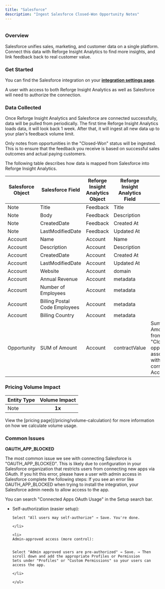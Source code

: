 ```yaml
---
title: "Salesforce"
description: "Ingest Salesforce Closed-Won Opportunity Notes"
---
```


<Frame>
  <img
    src="/salesforce.png"
    style={{ width:"100%" }}
    alt=""
    title=""
  />
</Frame>

### Overview

Salesforce unifies sales, marketing, and customer data on a single platform. Connect this data with Reforge Insight Analytics to find more insights, and link feedback back to real customer value.

### Get Started

You can find the Salesforce integration on your [**integration settings page**](https://insights.reforge.com/w/default/settings/integrations/salesforce).

A user with access to both Reforge Insight Analytics as well as Salesforce will need to authorize the connection.

<Steps>
  <Step title='Go to "Settings"'>
    
  </Step>
  <Step title='Click "Integrations" in the navigation menu'>
    
  </Step>
  <Step title='Click "Salesforce"'>
    
  </Step>
  <Step title='Click "Connect"'>
    
  </Step>
  <Step title="If necessary, log in to Salesforce using the appropriate account">
    
  </Step>
  <Step title="Review and approve the permissions requested">
    
  </Step>
  <Step title="Once confirmed, you will be returned to Reforge Insight Analytics, where you can toggle on ingestion of sales notes">
    
  </Step>
</Steps>

### Data Collected

Once Reforge Insight Analytics and Salesforce are connected successfully, data will be pulled from periodically. The first time Reforge Insight Analytics loads data, it will look back 1 week. After that, it will ingest all new data up to your plan's feedback volume limit.

Only notes from opportunities in the "Closed-Won" status will be ingested. This is to ensure that the feedback you receive is based on successful sales outcomes and actual paying customers.

The following table describes how data is mapped from Salesforce into Reforge Insight Analytics.

| Salesforce Object | Salesforce Field              | Reforge Insight Analytics Object | Reforge Insight Analytics Field | Note                                                                                                  |
| ----------------- | ----------------------------- | -------------------------------- | ------------------------------- | ----------------------------------------------------------------------------------------------------- |
| Note              | Title                         | Feedback                         | Title                           |                                                                                                       |
| Note              | Body                          | Feedback                         | Description                     |                                                                                                       |
| Note              | CreatedDate                   | Feedback                         | Created At                      |                                                                                                       |
| Note              | LastModifiedDate              | Feedback                         | Updated At                      |                                                                                                       |
| Account           | Name                          | Account                          | Name                            |                                                                                                       |
| Account           | Description                   | Account                          | Description                     |                                                                                                       |
| Account           | CreatedDate                   | Account                          | Created At                      |                                                                                                       |
| Account           | LastModifiedDate              | Account                          | Updated At                      |                                                                                                       |
| Account           | Website                       | Account                          | domain                          |                                                                                                       |
| Account           | Annual Revenue                | Account                          | metadata                        |                                                                                                       |
| Account           | Number of Employees           | Account                          | metadata                        |                                                                                                       |
| Account           | Billing Postal Code Employees | Account                          | metadata                        |                                                                                                       |
| Account           | Billing Country               | Account                          | metadata                        |                                                                                                       |
| Opportunity       | SUM of Amount                 | Account                          | contractValue                   | Sum of the Amount field from all "Closed Won" opportunities associated with the corresponding Account |

### Pricing Volume Impact

| Entity Type | Volume Impact |
| :---------- | :-----------: |
| Note        | **1x**        |

<Info>
  View the [pricing page](/pricing/volume-calculation) for more information on how we calculate volume usage.
</Info>

### Common Issues

**OAUTH_APP_BLOCKED**

The most common issue we see with connecting Salesforce is "OAUTH_APP_BLOCKED". This is likely due to configuration in your Salesforce organization that restricts users from connecting new apps via OAuth. If you hit this error, please have a user with admin access in Salesforce complete the following steps:
If you see an error like OAUTH_APP_BLOCKED when trying to install the integration, your Salesforce admin needs to allow access to the app.

<Steps>
  <Step title="Go to Setup → Connected Apps OAuth Usage">
    You can search "Connected Apps OAuth Usage" in the Setup search bar.
  </Step>
  <Step title='Find "Reforge Insight Analytics" in the list'>
    
  </Step>
  <Step title="Click Manage next to the app name">
    
  </Step>
  <Step title="On the next screen, click Edit Policies">
    
  </Step>
  <Step title="Under Permitted Users, choose one of the following options">
    <ul>
    <li>
    Self-authorization (easier setup):

    
    Select "All users may self-authorize" → Save. You're done.

    </li>

    <li>
    Admin-approved access (more control):

    
    Select "Admin approved users are pre-authorized" → Save. → Then scroll down and add the appropriate Profiles or Permission
    Sets under "Profiles" or "Custom Permissions" so your users can access the app.

    </li>

    </ul>
  </Step>
  <Step title="Once updated, users can try the installation/authentication again">
    
  </Step>
</Steps>